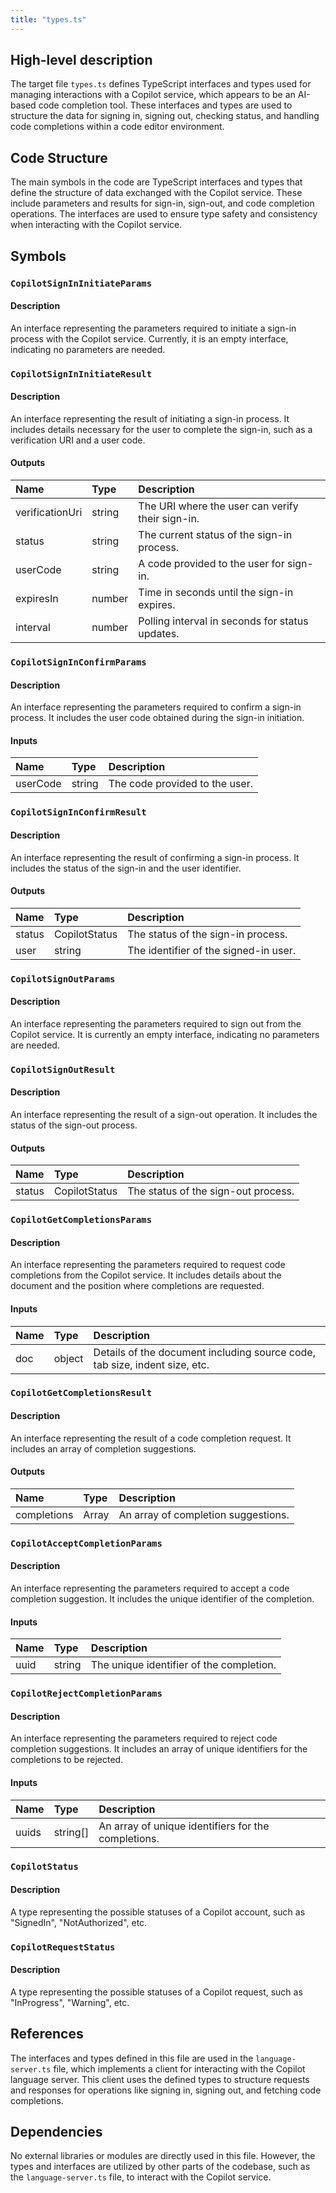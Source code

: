 ```yaml
---
title: "types.ts"
---
```


## High-level description

The target file `types.ts` defines TypeScript interfaces and types used for managing interactions with a Copilot service, which appears to be an AI-based code completion tool. These interfaces and types are used to structure the data for signing in, signing out, checking status, and handling code completions within a code editor environment.

## Code Structure

The main symbols in the code are TypeScript interfaces and types that define the structure of data exchanged with the Copilot service. These include parameters and results for sign-in, sign-out, and code completion operations. The interfaces are used to ensure type safety and consistency when interacting with the Copilot service.

## Symbols

### `CopilotSignInInitiateParams`
#### Description
An interface representing the parameters required to initiate a sign-in process with the Copilot service. Currently, it is an empty interface, indicating no parameters are needed.

### `CopilotSignInInitiateResult`
#### Description
An interface representing the result of initiating a sign-in process. It includes details necessary for the user to complete the sign-in, such as a verification URI and a user code.

#### Outputs
| Name            | Type   | Description                                      |
|:----------------|:-------|:-------------------------------------------------|
| verificationUri | string | The URI where the user can verify their sign-in. |
| status          | string | The current status of the sign-in process.       |
| userCode        | string | A code provided to the user for sign-in.         |
| expiresIn       | number | Time in seconds until the sign-in expires.       |
| interval        | number | Polling interval in seconds for status updates.  |

### `CopilotSignInConfirmParams`
#### Description
An interface representing the parameters required to confirm a sign-in process. It includes the user code obtained during the sign-in initiation.

#### Inputs
| Name    | Type   | Description                  |
|:--------|:-------|:-----------------------------|
| userCode| string | The code provided to the user.|

### `CopilotSignInConfirmResult`
#### Description
An interface representing the result of confirming a sign-in process. It includes the status of the sign-in and the user identifier.

#### Outputs
| Name  | Type          | Description                        |
|:------|:--------------|:-----------------------------------|
| status| CopilotStatus | The status of the sign-in process. |
| user  | string        | The identifier of the signed-in user.|

### `CopilotSignOutParams`
#### Description
An interface representing the parameters required to sign out from the Copilot service. It is currently an empty interface, indicating no parameters are needed.

### `CopilotSignOutResult`
#### Description
An interface representing the result of a sign-out operation. It includes the status of the sign-out process.

#### Outputs
| Name  | Type          | Description                        |
|:------|:--------------|:-----------------------------------|
| status| CopilotStatus | The status of the sign-out process.|

### `CopilotGetCompletionsParams`
#### Description
An interface representing the parameters required to request code completions from the Copilot service. It includes details about the document and the position where completions are requested.

#### Inputs
| Name | Type | Description |
|:-----|:-----|:------------|
| doc  | object | Details of the document including source code, tab size, indent size, etc. |

### `CopilotGetCompletionsResult`
#### Description
An interface representing the result of a code completion request. It includes an array of completion suggestions.

#### Outputs
| Name        | Type   | Description                          |
|:------------|:-------|:-------------------------------------|
| completions | Array  | An array of completion suggestions.  |

### `CopilotAcceptCompletionParams`
#### Description
An interface representing the parameters required to accept a code completion suggestion. It includes the unique identifier of the completion.

#### Inputs
| Name | Type   | Description                          |
|:-----|:-------|:-------------------------------------|
| uuid | string | The unique identifier of the completion.|

### `CopilotRejectCompletionParams`
#### Description
An interface representing the parameters required to reject code completion suggestions. It includes an array of unique identifiers for the completions to be rejected.

#### Inputs
| Name | Type   | Description                          |
|:-----|:-------|:-------------------------------------|
| uuids| string[]| An array of unique identifiers for the completions.|

### `CopilotStatus`
#### Description
A type representing the possible statuses of a Copilot account, such as "SignedIn", "NotAuthorized", etc.

### `CopilotRequestStatus`
#### Description
A type representing the possible statuses of a Copilot request, such as "InProgress", "Warning", etc.

## References

The interfaces and types defined in this file are used in the `language-server.ts` file, which implements a client for interacting with the Copilot language server. This client uses the defined types to structure requests and responses for operations like signing in, signing out, and fetching code completions.

## Dependencies

No external libraries or modules are directly used in this file. However, the types and interfaces are utilized by other parts of the codebase, such as the `language-server.ts` file, to interact with the Copilot service.